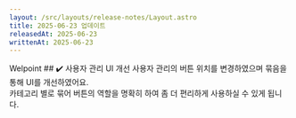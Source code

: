 ```yaml
---
layout: /src/layouts/release-notes/Layout.astro
title: 2025-06-23 업데이트
releasedAt: 2025-06-23
writtenAt: 2025-06-23
---
```



<Frame>
    <Badge style={'web'}>Welpoint</Badge>
    ## ✔️ 사용자 관리 UI 개선
    사용자 관리의 버튼 위치를 변경하였으며 묶음을 통해 UI를 개선하였어요.<br/>
    카테고리 별로 묶어 버튼의 역할을 명확히 하여 좀 더 편리하게 사용하실 수 있게 됩니다.<br/>
        <Figure src={Image1} caption={"변경 전 버튼 UI"} width={800}/>
        <Figure src={Image2} caption={"변경 후 버튼 UI"} width={800}/>

</Frame>
